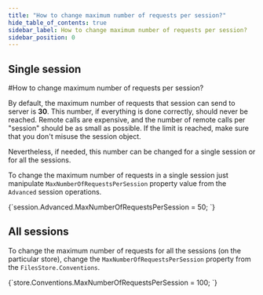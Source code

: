 ```yaml
---
title: "How to change maximum number of requests per session?"
hide_table_of_contents: true
sidebar_label: How to change maximum number of requests per session?
sidebar_position: 0
---
```





## Single session
<LanguageSwitcher supportedLanguages={supportedLanguages} />
<LanguageContent language="csharp">
#How to change maximum number of requests per session?

By default, the maximum number of requests that session can send to server is **30**. This number, if everything is done correctly, should never be reached. Remote calls are expensive, and the number of remote calls per "session" should be as small as possible. If the limit is reached, make sure that you don't misuse the session object.

Nevertheless, if needed, this number can be changed for a single session or for all the sessions.



To change the maximum number of requests in a single session just manipulate `MaxNumberOfRequestsPerSession` property value from the `Advanced` session operations.

<TabItem value="max_requests_1" label="max_requests_1">
<CodeBlock language="csharp">
{`session.Advanced.MaxNumberOfRequestsPerSession = 50;
`}
</CodeBlock>
</TabItem>

## All sessions

To change the maximum number of requests for all the sessions (on the particular store), change the `MaxNumberOfRequestsPerSession` property from the `FilesStore.Conventions`.

<TabItem value="max_requests_2" label="max_requests_2">
<CodeBlock language="csharp">
{`store.Conventions.MaxNumberOfRequestsPerSession = 100;
`}
</CodeBlock>
</TabItem>

</LanguageContent>

<!---

-->